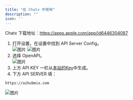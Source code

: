 ```yaml
---
title: "在 Chatx 中使用"
description: ""
icon: ''
---
```


Chatx 下载地址：https://apps.apple.com/app/id6446304087
1. 打开设置，在设置中找到 API Server Config。  
![图片](../../public/cn/chatx1.png)
![图片](../../public/cn/chatx2.png)
2. 选择 OpenAPI。  
![图片](../../public/cn/chatx3.png)
3. 上方 API KEY 一栏从[本站的Key](https://aihubmix.com/token)中生成。  
4. 下方 API SERVER 填：
```
https://aihubmix.com
```
![图片](../../public/cn/chatx4.png)